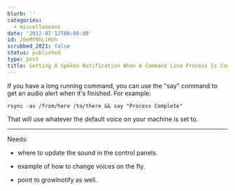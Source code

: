 ```yaml
---
blurb: ''
categories:
  - miscellaneous
date: '2012-07-12T00:00:00'
id: 20eMfNhLiHUh
scrubbed_2021: false
status: published
type: post
title: Getting A Spoken Notification When A Command Line Process Is Complete
---
```


If you have a long running command, you can use the "say" command to get an audio alert when it's finished. For example:

	rsync -av /from/here /to/there && say "Process Complete"
	
That will use whatever the default voice on your machine is set to. 

---

Needs:

- where to update the sound in the control panels. 

- example of how to change voices on the fly. 

- point to growlnotify as well.
